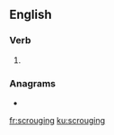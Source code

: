 ==English==

===Verb===
{{head|en|present participle}}

# {{present participle of|scrouge|lang=en|nocat=1}}

===Anagrams===
* {{l|en|scourging}}

[[fr:scrouging]]
[[ku:scrouging]]